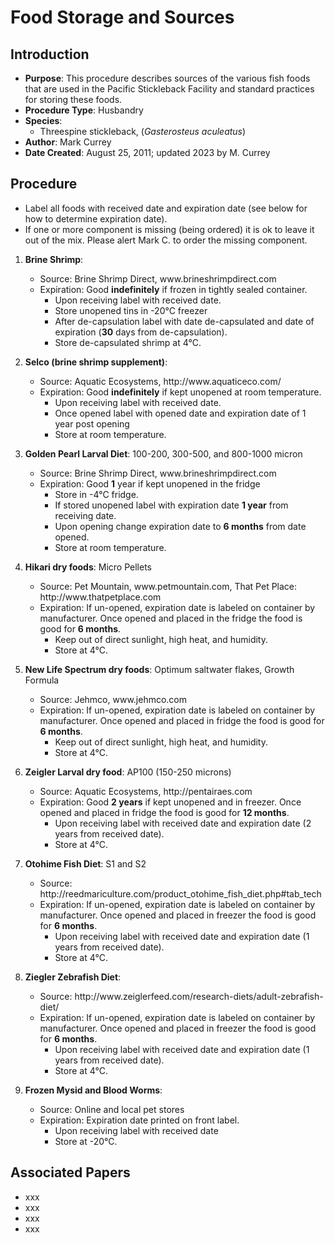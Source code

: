 # Food Storage and Sources {#sec-husbandry-foodstorage_sources}

## Introduction

-   **Purpose**: This procedure describes sources of the various fish foods that are used in the Pacific Stickleback Facility and standard practices for storing these foods.
-   **Procedure Type**: Husbandry
-   **Species**:
    -   Threespine stickleback, (*Gasterosteus aculeatus*)
-   **Author**: Mark Currey
-   **Date Created**: August 25, 2011; updated 2023 by M. Currey

## Procedure

::: {.callout-warning title="NOTES"}
-   Label all foods with received date and expiration date (see below for how to determine expiration date).
-   If one or more component is missing (being ordered) it is ok to leave it out of the mix. Please alert Mark C. to order the missing component.
:::

1.  **Brine Shrimp**:

    -   Source: Brine Shrimp Direct, www.brineshrimpdirect.com
    -   Expiration: Good **indefinitely** if frozen in tightly sealed container.
        -   Upon receiving label with received date.
        -   Store unopened tins in -20°C freezer
        -   After de-capsulation label with date de-capsulated and date of expiration (**30** days from de-capsulation).
        -   Store de-capsulated shrimp at 4°C.

2.  **Selco (brine shrimp supplement)**:

    -   Source: Aquatic Ecosystems, http://www.aquaticeco.com/
    -   Expiration: Good **indefinitely** if kept unopened at room temperature.
        -   Upon receiving label with received date.
        -   Once opened label with opened date and expiration date of 1 year post opening
        -   Store at room temperature.

3.  **Golden Pearl Larval Diet**: 100-200, 300-500, and 800-1000 micron

    -   Source: Brine Shrimp Direct, www.brineshrimpdirect.com
    -   Expiration: Good **1** year if kept unopened in the fridge
        -   Store in -4°C fridge.
        -   If stored unopened label with expiration date **1 year** from receiving date.
        -   Upon opening change expiration date to **6 months** from date opened.
        -   Store at room temperature.

4.  **Hikari dry foods**: Micro Pellets

    -   Source: Pet Mountain, www.petmountain.com, That Pet Place: http://www.thatpetplace.com
    -   Expiration: If un-opened, expiration date is labeled on container by manufacturer. Once opened and placed in the fridge the food is good for **6 months**.
        -   Keep out of direct sunlight, high heat, and humidity.
        -   Store at 4°C.

5.  **New Life Spectrum dry foods**: Optimum saltwater flakes, Growth Formula

    -   Source: Jehmco, www.jehmco.com
    -   Expiration: If un-opened, expiration date is labeled on container by manufacturer. Once opened and placed in fridge the food is good for **6 months**.
        -   Keep out of direct sunlight, high heat, and humidity.
        -   Store at 4°C.

6.  **Zeigler Larval dry food**: AP100 (150-250 microns)

    -   Source: Aquatic Ecosystems, http://pentairaes.com
    -   Expiration: Good **2 years** if kept unopened and in freezer. Once opened and placed in fridge the food is good for **12 months**.
        -   Upon receiving label with received date and expiration date (2 years from received date).
        -   Store at 4°C.

7.  **Otohime Fish Diet**: S1 and S2

    -   Source: http://reedmariculture.com/product_otohime_fish_diet.php#tab_tech
    -   Expiration: If un-opened, expiration date is labeled on container by manufacturer. Once opened and placed in freezer the food is good for **6 months**.
        -   Upon receiving label with received date and expiration date (1 years from received date).
        -   Store at 4°C.

8.  **Ziegler Zebrafish Diet**:

    -   Source: http://www.zeiglerfeed.com/research-diets/adult-zebrafish-diet/
    -   Expiration: If un-opened, expiration date is labeled on container by manufacturer. Once opened and placed in freezer the food is good for **6 months**.
        -   Upon receiving label with received date and expiration date (1 years from received date).
        -   Store at 4°C.

9.  **Frozen Mysid and Blood Worms**:

    -   Source: Online and local pet stores
    -   Expiration: Expiration date printed on front label.
        -   Upon receiving label with received date
        -   Store at -20°C.

## Associated Papers

-   xxx
-   xxx
-   xxx
-   xxx

